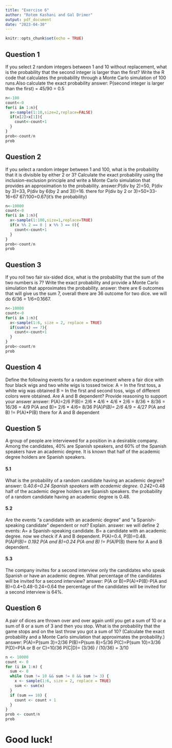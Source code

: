 ---
title: "Exercise 6"
author: "Rotem Kashani and Gal Drimer"
output: pdf_document
date: "2023-04-30"
---

```{r setup, include=FALSE}
knitr::opts_chunk$set(echo = TRUE)
```

## Question 1

If you select 2 random integers between 1 and 10 without replacement, 
what is the probability that the second integer is larger than the first? Write
the R code that calculates the probability through a Monte Carlo simulation of 
100 runs.Also calculate the exact probability
answer: P(second integer is larger than the first) = 45/90 = 0.5

```{r}
n<-100
count<-0
for(i in 1:n){
  x<-sample(1:10,size=2,replace=FALSE)
  if(x[2]>x[1]){
    count<-count+1
  }
}
prob<-count/n
prob
```

## Question 2

If you select a random integer between 1 and 100, what is the probability that
it is divisible by either 2 or 3? Calculate the exact probability using the 
inclusion-exclusion principle and write a Monte Carlo simulation that provides 
an approximation to the probability.
answer:P(div by 2)=50, P(div by 3)=33, P(div by 6(by 2 and 3))=16.
there for P(div by 2 or 3)=50+33-16=67
67/100=0.67(it's the probability)

```{r }
n<-10000
count<-0
for(i in 1:n){
  x<-sample(1:100,size=1,replace=TRUE)
  if(x %% 2 == 0 | x %% 3 == 0){
    count<-count+1
  }
}
prob<-count/n
prob
```

## Question 3

If you roll two fair six-sided dice, what is the probability that the sum of 
the two numbers is 7? Write the exact probability and provide a Monte Carlo 
simulation that approximates the probability.
answer: there are 6 outcomes that will give us the sum 7, overall there are 36
outcome for two dice. we will do 6/36 = 1/6=0.1667.


```{r }
n<-10000
count<-0
for(i in 1:n){
  x<-sample(1:6, size = 2, replace = TRUE)
  if(sum(x) == 7){
    count<-count+1
  }
}
prob<-count/n
prob
```

## Question 4

Define the following events for a random experiment where a fair dice with
four black wigs and two white wigs is tossed twice:
A = In the first toss, a white wig was obtained
B = In the first and second toss, wigs of different colors were obtained.
Are A and B dependent? Provide reasoning to support your answer
answer:
P(A)=2/6
P(B)= 2/6 * 4/6 + 4/6 * 2/6 = 8/36 + 8/36 = 16/36 = 4/9
P(A and B)= 2/6 * 4/6= 8/36
P(A)*P(B)= 2/6 * 4/9 = 4/27
P(A and B) != P(A)*P(B)
there for A and B dependent

## Question 5

A group of people are interviewed for a position in a desirable company.
Among the candidates, 40% are Spanish speakers, and 60% of the Spanish 
speakers have an academic degree. It is known that half of the academic degree
holders are Spanish speakers.

#### 5.1 
What is the probability of a random candidate having an academic degree?
answer: 0.4*0.6=0.24  Spanish speakers with academic degree.
        0.24*2=0.48   half of the academic degree holders are Spanish speakers.
        the probability of a random candidate having an academic degree is 0.48.

#### 5.2 
Are the events “a candidate with an academic degree” and “a Spanish-speaking
candidate” dependent or not? Explain.
answer: we will define 2 events:
A= a Spanish-speaking candidate.
B= a candidate with an academic degree.
now we check if A and B dependent.
P(A)=0.4, P(B)=0.48.
P(A)*P(B)= 0.192
P(A and B)=0.24
P(A and B) != P(A)*P(B)
there for A and B dependent.

#### 5.3
The company invites for a second interview only the candidates who speak 
Spanish or have an academic degree. What percentage of the candidates will be
invited for a second interview?
answer:
P(A or B)=P(A)+P(B)-P(A and B)=0.4+0.48-0.24=0.64
the percentage of the candidates will be invited for a second interview is 64%.

## Question 6

A pair of dices are thrown over and over again until you get a sum of 10 or a 
sum of 8 or a sum of 3 and then you stop. What is the probability that the game
stops and on the last throw you got a sum of 10? (Calculate the exact
probability and a Monte Carlo simulation that approximates the probability.)
answer:
P(A)=P(sum 3)=2/36
P(B)=P(sum 8)=5/36
P(C)=P(sum 10)=3/36
P(D)=P(A or B or C)=10/36
P(C|D)= (3/36) / (10/36) = 3/10

```{r}
n <- 10000
count <- 0
for (i in 1:n) {
  sum <- 0 
  while (sum != 10 && sum != 8 && sum != 3) {
    x <- sample(1:6, size = 2, replace = TRUE)
    sum <- sum(x)
  }
  if (sum == 10) {
    count <- count + 1
  }
}
prob <- count/n
prob
```

# Good luck!


